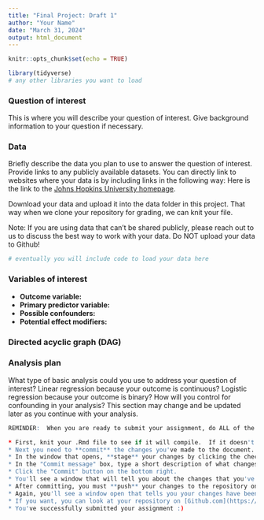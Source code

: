 ```yaml
---
title: "Final Project: Draft 1"
author: "Your Name"
date: "March 31, 2024"
output: html_document
---
```


```r
knitr::opts_chunk$set(echo = TRUE)
```

```r
library(tidyverse)
# any other libraries you want to load
```

### Question of interest

This is where you will describe your question of interest.  Give background information to your question if necessary.

### Data

Briefly describe the data you plan to use to answer the question of interest.  Provide links to any publicly available datasets. You can directly link to websites where your data is by including links in the following way: Here is the link to the [Johns Hopkins University homepage](https://www.jhu.edu/){target="_blank"}.

Download your data and upload it into the data folder in this project. That way when we clone your repository for grading, we can knit your file.

Note: If you are using data that can't be shared publicly, please reach out to us to discuss the best way to work with your data. Do NOT upload your data to Github!

```r
# eventually you will include code to load your data here
```

### Variables of interest

* **Outcome variable:**
* **Primary predictor variable:**
* **Possible confounders:**
* **Potential effect modifiers:**

### Directed acyclic graph (DAG)

### Analysis plan

What type of basic analysis could you use to address your question of interest?  Linear regression because your outcome is continuous?  Logistic regression because your outcome is binary?  How will you control for confounding in your analysis?  This section may change and be updated later as you continue with your analysis.


```r
REMINDER:  When you are ready to submit your assignment, do ALL of the following:

* First, knit your .Rmd file to see if it will compile.  If it doesn't knit, you can still follow the steps below to submit your assignment, but please try to resolve the knitting issues before you submit.  You can reach out to us at phbiostats@jhu.edu for help!
* Next you need to **commit** the changes you've made to the document.  Click the colorful Git button at the top of the RStudio window and select "Commit" from the menu.
* In the window that opens, **stage** your changes by clicking the check boxes next to the Rmd file.
* In the "Commit message" box, type a short description of what changes you've made, something like: `Completed assignment`
* Click the "Commit" button on the bottom right.
* You'll see a window that will tell you about the changes that you've made.  Click "Close" to close the window.  You've successfully committed! You can close this commit window now.
* After committing, you must **push** your changes to the repository on Github.  Do this by clicking the colorful Git button again and select "Push Branch".  
* Again, you'll see a window open that tells you your changes have been pushed!
* If you want, you can look at your repository on [Github.com](https://github.com/) and should be able to see your changes there!  
* You've successfully submitted your assignment :)
```
